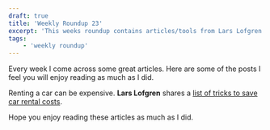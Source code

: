 ```yaml
---
draft: true
title: 'Weekly Roundup 23'
excerpt: 'This weeks roundup contains articles/tools from Lars Lofgren'
tags:
    - 'weekly roundup'
---
```


Every week I come across some great articles. Here are some of the posts I feel you will enjoy reading as much as I did.

Renting a car can be expensive. **Lars Lofgren** shares a
[list of tricks to save car rental costs](https://www.iwillteachyoutoberich.com/blog/how-to-find-cheap-car-rental/).

Hope you enjoy reading these articles as much as I did.
